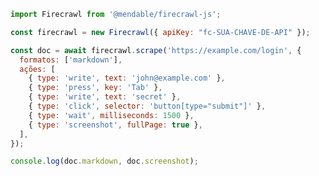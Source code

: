 ```js Node
import Firecrawl from '@mendable/firecrawl-js';

const firecrawl = new Firecrawl({ apiKey: "fc-SUA-CHAVE-DE-API" });

const doc = await firecrawl.scrape('https://example.com/login', {
  formatos: ['markdown'],
  ações: [
    { type: 'write', text: 'john@example.com' },
    { type: 'press', key: 'Tab' },
    { type: 'write', text: 'secret' },
    { type: 'click', selector: 'button[type="submit"]' },
    { type: 'wait', milliseconds: 1500 },
    { type: 'screenshot', fullPage: true },
  ],
});

console.log(doc.markdown, doc.screenshot);
```
